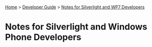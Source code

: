 [[Home]] > [[Developer Guide]] > [[DeveloperGuide/Notes for Silverlight and WP7 Developers|Notes for Silverlight and WP7 Developers]]

= Notes for Silverlight and Windows Phone Developers =